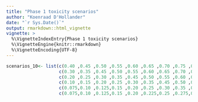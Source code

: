 ```yaml
---
title: "Phase 1 toxicity scenarios"
author: "Koenraad D'Hollander"
date: "`r Sys.Date()`"
output: rmarkdown::html_vignette
vignette: >
  %\VignetteIndexEntry{Phase 1 toxicity scenarios}
  %\VignetteEngine{knitr::rmarkdown}
  %\VignetteEncoding{UTF-8}
---
```


```r
scenarios_10<- list(c(0.40 ,0.45 ,0.50 ,0.55 ,0.60 ,0.65 ,0.70 ,0.75 ,0.80 ,0.85),
                    c(0.30 ,0.35 ,0.45 ,0.50 ,0.55 ,0.60 ,0.65 ,0.70 ,0.75 ,0.80),
                    c(0.20 ,0.25 ,0.30 ,0.35 ,0.45 ,0.50 ,0.55 ,0.60 ,0.65 ,0.70),
                    c(0.10 ,0.15 ,0.20 ,0.25 ,0.30 ,0.35 ,0.45 ,0.50 ,0.55 ,0.60),
                    c(0.075,0.10 ,0.125,0.15 ,0.20 ,0.25 ,0.30 ,0.35 ,0.45 ,0.50),
                    c(0.075,0.10 ,0.125,0.15 ,0.20 ,0.225,0.25 ,0.275,0.30 ,0.35))
```
